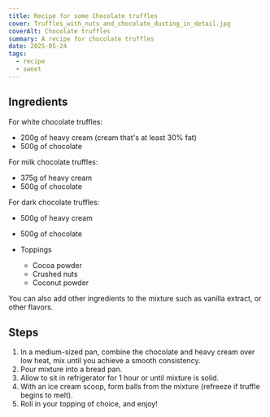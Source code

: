 ```yaml
---
title: Recipe for some Chocolate truffles
cover: Truffles_with_nuts_and_chocolate_dusting_in_detail.jpg
coverAlt: Chocolate truffles
summary: A recipe for chocolate truffles
date: 2025-05-24
tags:
  - recipe
  - sweet
---
```


## Ingredients

For white chocolate truffles:

- 200g of heavy cream (cream that's at least 30% fat)
- 500g of chocolate

For milk chocolate truffles:

- 375g of heavy cream
- 500g of chocolate

For dark chocolate truffles:

- 500g of heavy cream
- 500g of chocolate

- Toppings
  - Cocoa powder
  - Crushed nuts
  - Coconut powder

You can also add other ingredients to the mixture such as vanilla extract, or other flavors.

## Steps

1. In a medium-sized pan, combine the chocolate and heavy cream over low heat, mix until you achieve a smooth consistency.
2. Pour mixture into a bread pan.
3. Allow to sit in refrigerator for 1 hour or until mixture is solid.
4. With an ice cream scoop, form balls from the mixture (refreeze if truffle begins to melt).
5. Roll in your topping of choice, and enjoy!

